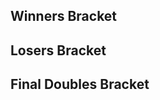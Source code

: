 {{DISPLAYTITLE:Super Smash Sundays 55: Doubles Bracket}}{{tabs static
|name1=Overview
|link1=Super Smash Sundays/55
|name2=Singles Bracket
|link2=Super Smash Sundays/55/Singles Bracket
|name3=Doubles Bracket
|link3=Super Smash Sundays/55/Doubles Bracket
|This=3
}}
==Winners Bracket==
{{32DEDoublesWBracketA
<!-- ROUND 1 -->
|r1m1t1p1=The Moon |r1m1t1p1flag=us
|r1m1t1p2=Lucky |r1m1t1p2flag=us |r1m1t1score={{win}}
|r1m1t2p1=Bye |r1m1t2p1flag=
|r1m1t2p2=Bye |r1m1t2p2flag= |r1m1t2score=
|r1m1win=1

|r1m2t1p1=Ringler |r1m2t1p1flag=us
|r1m2t1p2=KramePie |r1m2t1p2flag=us |r1m2t1score={{win}}
|r1m2t2p1=Munch |r1m2t2p1flag=us
|r1m2t2p2=MaDMAn |r1m2t2p2flag=us |r1m2t2score=DQ
|r1m2win=1

|r1m3t1p1=E. Werky |r1m3t1p1flag=mx
|r1m3t1p2=X-Hylian |r1m3t1p2flag=mx |r1m3t1score=2
|r1m3t2p1=SuddenlySpoons |r1m3t2p1flag=us
|r1m3t2p2=Miya |r1m3t2p2flag=us |r1m3t2score=0
|r1m3win=1

|r1m4t1p1=Zeo |r1m4t1p1flag=us
|r1m4t1p2=Yoshi |r1m4t1p2flag=us |r1m4t1score=2
|r1m4t2p1=CupOfNoodles |r1m4t2p1flag=us
|r1m4t2p2=Kriops |r1m4t2p2flag=us |r1m4t2score=0
|r1m4win=1

|r1m5t1p1=Kira |r1m5t1p1flag=us
|r1m5t1p2=Squid |r1m5t1p2flag=us |r1m5t1score=2
|r1m5t2p1=Ayo |r1m5t2p1flag=us
|r1m5t2p2=RCA |r1m5t2p2flag=us |r1m5t2score=0
|r1m5win=1

|r1m6t1p1=Jr |r1m6t1p1flag=us
|r1m6t1p2=EastCoastJeff |r1m6t1p2flag=us |r1m6t1score=2
|r1m6t2p1=MortFeld |r1m6t2p1flag=us
|r1m6t2p2=Fish |r1m6t2p2flag=us |r1m6t2score=0
|r1m6win=1

|r1m7t1p1=Medz |r1m7t1p1flag=us
|r1m7t1p2=Hiro of Time |r1m7t1p2flag=mx |r1m7t1score=2
|r1m7t2p1=Cookie |r1m7t2p1flag=us
|r1m7t2p2=DOOM |r1m7t2p2flag=us |r1m7t2score=0
|r1m7win=1

|r1m8t1p1=Epic Murloc |r1m8t1p1flag=us
|r1m8t1p2=J666 |r1m8t1p2flag=us |r1m8t1score=2
|r1m8t2p1=FreeRickRoss |r1m8t2p1flag=us
|r1m8t2p2=Kurv |r1m8t2p2flag=us |r1m8t2score=0
|r1m8win=1

|r1m9t1p1=Syrox |r1m9t1p1flag=us
|r1m9t1p2=Westballz |r1m9t1p2flag=us |r1m9t1score={{win}}
|r1m9t2p1=Bye |r1m9t2p1flag=
|r1m9t2p2=Bye |r1m9t2p2flag= |r1m9t2score=
|r1m9win=1

|r1m10t1p1=Megajohn |r1m10t1p1flag=us
|r1m10t1p2=Tinojoe |r1m10t1p2flag=us |r1m10t1score=2
|r1m10t2p1=Flo$ |r1m10t2p1flag=us
|r1m10t2p2=timesink |r1m10t2p2flag=us |r1m10t2score=0
|r1m10win=1

|r1m11t1p1=ROFL |r1m11t1p1flag=us
|r1m11t1p2=KoopaTroopa895 |r1m11t1p2flag=us |r1m11t1score={{win}}
|r1m11t2p1=TOAD |r1m11t2p1flag=us
|r1m11t2p2=PersianVersion |r1m11t2p2flag=us |r1m11t2score=DQ
|r1m11win=1

|r1m12t1p1=Bottle Opener Guy |r1m12t1p1flag=us
|r1m12t1p2=ARMY |r1m12t1p2flag=us |r1m12t1score=DQ
|r1m12t2p1=Beryl |r1m12t2p1flag=us
|r1m12t2p2=HypedForSlicedBread |r1m12t2p2flag=us |r1m12t2score={{win}}
|r1m12win=2

|r1m13t1p1=Captain Faceroll |r1m13t1p1flag=us
|r1m13t1p2=PsychoMidget |r1m13t1p2flag=us |r1m13t1score={{win}}
|r1m13t2p1=Bye |r1m13t2p1flag=
|r1m13t2p2=Bye |r1m13t2p2flag= |r1m13t2score=
|r1m13win=1

|r1m14t1p1=Hulka |r1m14t1p1flag=us
|r1m14t1p2=Pajama Sam |r1m14t1p2flag=us |r1m14t1score=DQ
|r1m14t2p1=JaimeHR |r1m14t2p1flag=mx
|r1m14t2p2=Fen |r1m14t2p2flag=mx |r1m14t2score={{win}}
|r1m14win=2

|r1m15t1p1=Edge |r1m15t1p1flag=us
|r1m15t1p2=SK92 |r1m15t1p2flag=us |r1m15t1score=2
|r1m15t2p1=lazurite |r1m15t2p1flag=us
|r1m15t2p2=TruMoo |r1m15t2p2flag=us |r1m15t2score=0
|r1m15win=1

|r1m16t1p1=AndrésCH |r1m16t1p1flag=mx
|r1m16t1p2=DC |r1m16t1p2flag=mx |r1m16t1score=2
|r1m16t2p1=illnati |r1m16t2p1flag=us
|r1m16t2p2=Na Seriously |r1m16t2p2flag= |r1m16t2score=0
|r1m16win=1

<!-- ROUND 2 -->
|r2m1t1p1=The Moon |r2m1t1p1flag=us
|r2m1t1p2=Lucky |r2m1t1p2flag=us |r2m1t1score=DQ
|r2m1t2p1=Ringler |r2m1t2p1flag=us
|r2m1t2p2=KramePie |r2m1t2p2flag=us |r2m1t2score={{win}}
|r2m1win=2

|r2m2t1p1=E. Werky |r2m2t1p1flag=mx
|r2m2t1p2=X-Hylian |r2m2t1p2flag=mx |r2m2t1score=2
|r2m2t2p1=Zeo |r2m2t2p1flag=us
|r2m2t2p2=Yoshi |r2m2t2p2flag=us |r2m2t2score=0
|r2m2win=1

|r2m3t1p1=Kira |r2m3t1p1flag=us
|r2m3t1p2=Squid |r2m3t1p2flag=us |r2m3t1score=1
|r2m3t2p1=Jr |r2m3t2p1flag=us
|r2m3t2p2=EastCoastJeff |r2m3t2p2flag=us |r2m3t2score=2
|r2m3win=2

|r2m4t1p1=Medz |r2m4t1p1flag=us
|r2m4t1p2=Hiro of Time |r2m4t1p2flag=mx |r2m4t1score=1
|r2m4t2p1=Epic Murloc |r2m4t2p1flag=us
|r2m4t2p2=J666 |r2m4t2p2flag=us |r2m4t2score=2
|r2m4win=2

|r2m5t1p1=Syrox |r2m5t1p1flag=us
|r2m5t1p2=Westballz |r2m5t1p2flag=us |r2m5t1score=2
|r2m5t2p1=Megajohn |r2m5t2p1flag=us
|r2m5t2p2=Tinojoe |r2m5t2p2flag=us |r2m5t2score=0
|r2m5win=1

|r2m6t1p1=ROFL |r2m6t1p1flag=us
|r2m6t1p2=KoopaTroopa895 |r2m6t1p2flag=us |r2m6t1score=2
|r2m6t2p1=Beryl |r2m6t2p1flag=us
|r2m6t2p2=HypedForSlicedBread |r2m6t2p2flag=us |r2m6t2score=0
|r2m6win=1

|r2m7t1p1=Captain Faceroll |r2m7t1p1flag=us
|r2m7t1p2=PsychoMidget |r2m7t1p2flag=us |r2m7t1score=2
|r2m7t2p1=JaimeHR |r2m7t2p1flag=mx
|r2m7t2p2=Fen |r2m7t2p2flag=mx |r2m7t2score=0
|r2m7win=1

|r2m8t1p1=Edge |r2m8t1p1flag=us
|r2m8t1p2=SK92 |r2m8t1p2flag=us |r2m8t1score=2
|r2m8t2p1=AndrésCH |r2m8t2p1flag=mx
|r2m8t2p2=DC |r2m8t2p2flag=mx |r2m8t2score=1
|r2m8win=1

<!-- ROUND 3 -->
|r3m1t1p1=Ringler |r3m1t1p1flag=us
|r3m1t1p2=KramePie |r3m1t1p2flag=us |r3m1t1score=0
|r3m1t2p1=E. Werky |r3m1t2p1flag=mx
|r3m1t2p2=X-Hylian |r3m1t2p2flag=mx |r3m1t2score=2
|r3m1win=2

|r3m2t1p1=Jr |r3m2t1p1flag=us
|r3m2t1p2=EastCoastJeff |r3m2t1p2flag=us |r3m2t1score=0
|r3m2t2p1=Epic Murloc |r3m2t2p1flag=us
|r3m2t2p2=J666 |r3m2t2p2flag=us |r3m2t2score=2
|r3m2win=2

|r3m3t1p1=Syrox |r3m3t1p1flag=us
|r3m3t1p2=Westballz |r3m3t1p2flag=us |r3m3t1score=2
|r3m3t2p1=ROFL |r3m3t2p1flag=us
|r3m3t2p2=KoopaTroopa895 |r3m3t2p2flag=us |r3m3t2score=0
|r3m3win=1

|r3m4t1p1=Captain Faceroll |r3m4t1p1flag=us
|r3m4t1p2=PsychoMidget |r3m4t1p2flag=us |r3m4t1score=2
|r3m4t2p1=Edge |r3m4t2p1flag=us
|r3m4t2p2=SK92 |r3m4t2p2flag=us |r3m4t2score=0
|r3m4win=1

<!-- ROUND 4 -->
|r4m1t1p1=E. Werky |r4m1t1p1flag=mx
|r4m1t1p2=X-Hylian |r4m1t1p2flag=mx |r4m1t1score=2
|r4m1t2p1=Epic Murloc |r4m1t2p1flag=us
|r4m1t2p2=J666 |r4m1t2p2flag=us |r4m1t2score=3
|r4m1win=2

|r4m2t1p1=Syrox |r4m2t1p1flag=us
|r4m2t1p2=Westballz |r4m2t1p2flag=us |r4m2t1score=3
|r4m2t2p1=Captain Faceroll |r4m2t2p1flag=us
|r4m2t2p2=PsychoMidget |r4m2t2p2flag=us |r4m2t2score=0
|r4m2win=1
}}
==Losers Bracket==
{{32DEDoublesLBracketA
|column-width=160
<!-- ROUND 1 -->
|l1m1t1p1=Bye |l1m1t1p1flag=
|l1m1t1p2=Bye |l1m1t1p2flag= |l1m1t1score=
|l1m1t2p1=Munch |l1m1t2p1flag=us
|l1m1t2p2=MaDMAn |l1m1t2p2flag=us |l1m1t2score={{win}}
|l1m1win=2

|l1m2t1p1=SuddenlySpoons |l1m2t1p1flag=us
|l1m2t1p2=Miya |l1m2t1p2flag=us |l1m2t1score=2
|l1m2t2p1=CupOfNoodles |l1m2t2p1flag=us
|l1m2t2p2=Kriops |l1m2t2p2flag=us |l1m2t2score=0
|l1m2win=1

|l1m3t1p1=Ayo |l1m3t1p1flag=us
|l1m3t1p2=RCA |l1m3t1p2flag=us |l1m3t1score=2
|l1m3t2p1=MortFeld |l1m3t2p1flag=us
|l1m3t2p2=Fish |l1m3t2p2flag=us |l1m3t2score=0
|l1m3win=1

|l1m4t1p1=Cookie |l1m4t1p1flag=us
|l1m4t1p2=DOOM |l1m4t1p2flag=us |l1m4t1score=1
|l1m4t2p1=FreeRickRoss |l1m4t2p1flag=us
|l1m4t2p2=Kurv |l1m4t2p2flag=us |l1m4t2score=2
|l1m4win=2

|l1m5t1p1=Bye |l1m5t1p1flag=
|l1m5t1p2=Bye |l1m5t1p2flag= |l1m5t1score=
|l1m5t2p1=Flo$ |l1m5t2p1flag=us
|l1m5t2p2=timesink |l1m5t2p2flag=us |l1m5t2score={{win}}
|l1m5win=2

|l1m6t1p1=TOAD |l1m6t1p1flag=us
|l1m6t1p2=PersianVersion |l1m6t1p2flag=us |l1m6t1score=0
|l1m6t2p1=Bottle Opener Guy |l1m6t2p1flag=us
|l1m6t2p2=ARMY |l1m6t2p2flag=us |l1m6t2score=2
|l1m6win=2

|l1m7t1p1=Bye |l1m7t1p1flag=
|l1m7t1p2=Bye |l1m7t1p2flag= |l1m7t1score=
|l1m7t2p1=Hulka |l1m7t2p1flag=us
|l1m7t2p2=Pajama Sam |l1m7t2p2flag=us |l1m7t2score={{win}}
|l1m7win=2

|l1m8t1p1=lazurite |l1m8t1p1flag=us
|l1m8t1p2=TruMoo |l1m8t1p2flag=us |l1m8t1score={{win}}
|l1m8t2p1=illnati |l1m8t2p1flag=us
|l1m8t2p2=Na Seriously |l1m8t2p2flag= |l1m8t2score=DQ
|l1m8win=1

<!-- ROUND 2 -->
|l2m1t1p1=AndrésCH |l2m1t1p1flag=mx
|l2m1t1p2=DC |l2m1t1p2flag=mx |l2m1t1score=2
|l2m1t2p1=Munch |l2m1t2p1flag=us
|l2m1t2p2=MaDMAn |l2m1t2p2flag=us |l2m1t2score=0
|l2m1win=1

|l2m2t1p1=JaimeHR |l2m2t1p1flag=mx
|l2m2t1p2=Fen |l2m2t1p2flag=mx |l2m2t1score=2
|l2m2t2p1=SuddenlySpoons |l2m2t2p1flag=us
|l2m2t2p2=Miya |l2m2t2p2flag=us |l2m2t2score=1
|l2m2win=1

|l2m3t1p1=Beryl |l2m3t1p1flag=us
|l2m3t1p2=HypedForSlicedBread |l2m3t1p2flag=us |l2m3t1score=0
|l2m3t2p1=Ayo |l2m3t2p1flag=us
|l2m3t2p2=RCA |l2m3t2p2flag=us |l2m3t2score=2
|l2m3win=2

|l2m4t1p1=Megajohn |l2m4t1p1flag=us
|l2m4t1p2=Tinojoe |l2m4t1p2flag=us |l2m4t1score=2
|l2m4t2p1=FreeRickRoss |l2m4t2p1flag=us
|l2m4t2p2=Kurv |l2m4t2p2flag=us |l2m4t2score=0
|l2m4win=1

|l2m5t1p1=Medz |l2m5t1p1flag=us
|l2m5t1p2=Hiro of Time |l2m5t1p2flag=mx |l2m5t1score=2
|l2m5t2p1=Flo$ |l2m5t2p1flag=us
|l2m5t2p2=timesink |l2m5t2p2flag=us |l2m5t2score=0
|l2m5win=1

|l2m6t1p1=Kira |l2m6t1p1flag=us
|l2m6t1p2=Squid |l2m6t1p2flag=us |l2m6t1score=2
|l2m6t2p1=Bottle Opener Guy |l2m6t2p1flag=us
|l2m6t2p2=ARMY |l2m6t2p2flag=us |l2m6t2score=0
|l2m6win=1

|l2m7t1p1=Zeo |l2m7t1p1flag=us
|l2m7t1p2=Yoshi |l2m7t1p2flag=us |l2m7t1score=2
|l2m7t2p1=Hulka |l2m7t2p1flag=us
|l2m7t2p2=Pajama Sam |l2m7t2p2flag=us |l2m7t2score=0
|l2m7win=1

|l2m8t1p1=The Moon |l2m8t1p1flag=us
|l2m8t1p2=Lucky |l2m8t1p2flag=us |l2m8t1score=2
|l2m8t2p1=lazurite |l2m8t2p1flag=us
|l2m8t2p2=TruMoo |l2m8t2p2flag=us |l2m8t2score=0
|l2m8win=1

<!-- ROUND 3 -->
|l3m1t1p1=AndrésCH |l3m1t1p1flag=mx
|l3m1t1p2=DC |l3m1t1p2flag=mx |l3m1t1score=2
|l3m1t2p1=JaimeHR |l3m1t2p1flag=mx
|l3m1t2p2=Fen |l3m1t2p2flag=mx |l3m1t2score=0
|l3m1win=1

|l3m2t1p1=Ayo |l3m2t1p1flag=us
|l3m2t1p2=RCA |l3m2t1p2flag=us |l3m2t1score=0
|l3m2t2p1=Megajohn |l3m2t2p1flag=us
|l3m2t2p2=Tinojoe |l3m2t2p2flag=us |l3m2t2score=2
|l3m2win=2

|l3m3t1p1=Medz |l3m3t1p1flag=us
|l3m3t1p2=Hiro of Time |l3m3t1p2flag=mx |l3m3t1score=0
|l3m3t2p1=Kira |l3m3t2p1flag=us
|l3m3t2p2=Squid |l3m3t2p2flag=us |l3m3t2score=2
|l3m3win=2

|l3m4t1p1=Zeo |l3m4t1p1flag=us
|l3m4t1p2=Yoshi |l3m4t1p2flag=us |l3m4t1score=0
|l3m4t2p1=The Moon |l3m4t2p1flag=us
|l3m4t2p2=Lucky |l3m4t2p2flag=us |l3m4t2score=2
|l3m4win=2

<!-- ROUND 4 -->
|l4m1t1p1=Jr |l4m1t1p1flag=us
|l4m1t1p2=EastCoastJeff |l4m1t1p2flag=us |l4m1t1score=2
|l4m1t2p1=AndrésCH |l4m1t2p1flag=mx
|l4m1t2p2=DC |l4m1t2p2flag=mx |l4m1t2score=1
|l4m1win=1

|l4m2t1p1=Ringler |l4m2t1p1flag=us
|l4m2t1p2=KramePie |l4m2t1p2flag=us |l4m2t1score=2
|l4m2t2p1=Megajohn |l4m2t2p1flag=us
|l4m2t2p2=Tinojoe |l4m2t2p2flag=us |l4m2t2score=0
|l4m2win=1

|l4m3t1p1=Edge |l4m3t1p1flag=us
|l4m3t1p2=SK92 |l4m3t1p2flag=us |l4m3t1score=0
|l4m3t2p1=Kira |l4m3t2p1flag=us
|l4m3t2p2=Squid |l4m3t2p2flag=us |l4m3t2score=2
|l4m3win=2

|l4m4t1p1=ROFL |l4m4t1p1flag=us
|l4m4t1p2=KoopaTroopa895 |l4m4t1p2flag=us |l4m4t1score=0
|l4m4t2p1=The Moon |l4m4t2p1flag=us
|l4m4t2p2=Lucky |l4m4t2p2flag=us |l4m4t2score=2
|l4m4win=2

<!-- ROUND 5 -->
|l5m1t1p1=Jr |l5m1t1p1flag=us
|l5m1t1p2=EastCoastJeff |l5m1t1p2flag=us |l5m1t1score=2
|l5m1t2p1=Ringler |l5m1t2p1flag=us
|l5m1t2p2=KramePie |l5m1t2p2flag=us |l5m1t2score=1
|l5m1win=1

|l5m2t1p1=Kira |l5m2t1p1flag=us
|l5m2t1p2=Squid |l5m2t1p2flag=us |l5m2t1score=0
|l5m2t2p1=The Moon |l5m2t2p1flag=us
|l5m2t2p2=Lucky |l5m2t2p2flag=us |l5m2t2score=2
|l5m2win=2

<!-- ROUND 6 -->
|l6m1t1p1=Captain Faceroll |l6m1t1p1flag=us
|l6m1t1p2=PsychoMidget |l6m1t1p2flag=us |l6m1t1score=3
|l6m1t2p1=Jr |l6m1t2p1flag=us
|l6m1t2p2=EastCoastJeff |l6m1t2p2flag=us |l6m1t2score=1
|l6m1win=1

|l6m2t1p1=E. Werky |l6m2t1p1flag=mx
|l6m2t1p2=X-Hylian |l6m2t1p2flag=mx |l6m2t1score=0
|l6m2t2p1=The Moon |l6m2t2p1flag=us
|l6m2t2p2=Lucky |l6m2t2p2flag=us |l6m2t2score=3
|l6m2win=2
}}
<onlyinclude>
==Final Doubles Bracket==
{{DEFinalDoublesBracket
<!-- FROM WINNERS -->
|r1m1t1p1=Epic Murloc |r1m1t1p1flag=us
|r1m1t1p2=J666 |r1m1t1p2flag=us |r1m1t1score=2
|r1m1t2p1=Syrox |r1m1t2p1flag=us
|r1m1t2p2=Westballz |r1m1t2p2flag=us |r1m1t2score=3
|r1m1win=2

<!-- FROM LOSERS -->
|l1m1t1p1=Captain Faceroll |l1m1t1p1flag=us
|l1m1t1p2=PsychoMidget |l1m1t1p2flag=us |l1m1t1score=1
|l1m1t2p1=The Moon |l1m1t2p1flag=us
|l1m1t2p2=Lucky |l1m1t2p2flag=us |l1m1t2score=3
|l1m1win=2

<!-- LOSERS FINALS -->
|r2m1t1p1=Epic Murloc |r2m1t1p1flag=us
|r2m1t1p2=J666 |r2m1t1p2flag=us |r2m1t1score=0
|r2m1t2p1=The Moon |r2m1t2p1flag=us
|r2m1t2p2=Lucky |r2m1t2p2flag=us |r2m1t2score=3
|r2m1win=2

<!-- GRAND FINALS -->
|r3m1t1p1=Syrox |r3m1t1p1flag=us
|r3m1t1p2=Westballz |r3m1t1p2flag=us |r3m1t1score=0 |r3m2t1score=0
|r3m1t2p1=The Moon |r3m1t2p1flag=us
|r3m1t2p2=Lucky |r3m1t2p2flag=us |r3m1t2score=3 |r3m2t2score=3
|r3m1win=2
}}
</onlyinclude>
